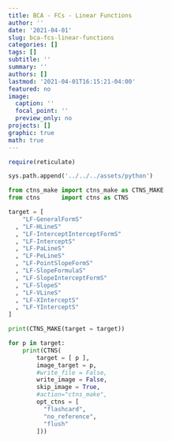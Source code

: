 ```yaml
---
title: BCA - FCs - Linear Functions
author: ''
date: '2021-04-01'
slug: bca-fcs-linear-functions
categories: []
tags: []
subtitle: ''
summary: ''
authors: []
lastmod: '2021-04-01T16:15:21-04:00'
featured: no
image:
  caption: ''
  focal_point: ''
  preview_only: no
projects: []
graphic: true
math: true
---
```

```r
require(reticulate)
```

```python
sys.path.append('../../../assets/python')

from ctns_make import ctns_make as CTNS_MAKE
from ctns      import ctns as CTNS
```

```python
target = [
    "LF-GeneralFormS"
  , "LF-HLineS"
  , "LF-InterceptInterceptFormS"
  , "LF-InterceptS"
  , "LF-PaLineS"
  , "LF-PeLineS"
  , "LF-PointSlopeFormS"
  , "LF-SlopeFormulaS"
  , "LF-SlopeInterceptFormS"
  , "LF-SlopeS"
  , "LF-VLineS"
  , "LF-XInterceptS"
  , "LF-YInterceptS"
]

print(CTNS_MAKE(target = target))
```

```python

for p in target:
    print(CTNS(
        target = [ p ], 
        image_target = p,
        #write_file = False,
        write_image = False,
        skip_image = True,
        #action="ctns_make",
        opt_ctns = [
          "flashcard",
          "no_reference",
          "flush"
        ]))
```
